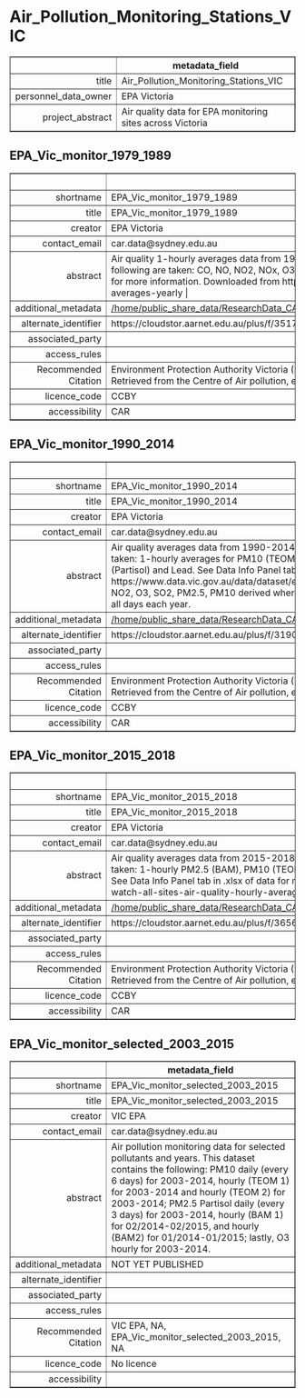 Air_Pollution_Monitoring_Stations_VIC
===
<!-- html table generated in R 3.6.0 by xtable 1.8-4 package -->
<!-- Fri May 22 19:14:13 2020 -->
<table border=1>
<tr> <th>  </th> <th> metadata_field </th>  </tr>
  <tr> <td align="right"> title </td> <td> Air_Pollution_Monitoring_Stations_VIC </td> </tr>
  <tr> <td align="right"> personnel_data_owner </td> <td> EPA Victoria </td> </tr>
  <tr> <td align="right"> project_abstract </td> <td> Air quality data for EPA monitoring sites across Victoria </td> </tr>
   </table>



EPA_Vic_monitor_1979_1989
---
<!-- html table generated in R 3.6.0 by xtable 1.8-4 package -->
<!-- Fri May 22 19:14:13 2020 -->
<table border=1>
<tr> <th>  </th> <th> metadata_field </th>  </tr>
  <tr> <td align="right"> shortname </td> <td> EPA_Vic_monitor_1979_1989 </td> </tr>
  <tr> <td align="right"> title </td> <td> EPA_Vic_monitor_1979_1989 </td> </tr>
  <tr> <td align="right"> creator </td> <td> EPA Victoria </td> </tr>
  <tr> <td align="right"> contact_email </td> <td> car.data@sydney.edu.au </td> </tr>
  <tr> <td align="right"> abstract </td> <td> Air quality 1-hourly averages data from 1979-1989 for all EPA monitoring sites in Victoria. Measurements of one or more of the following are taken: CO, NO, NO2, NOx, O3, Temperature, non-methane hydrocarbons (NMHCs). See Data Info Panel tab in .xlsx of data for more information. Downloaded from https://www.data.vic.gov.au/data/dataset/epa-air-watch-all-sites-air-quality-hourly-averages-yearly |  </td> </tr>
  <tr> <td align="right"> additional_metadata </td> <td> <a href = "/home/public_share_data/ResearchData_CAR/Environment_General/Air_Pollution_Monitoring_Stations_VIC/EPA_Vic_monitor_1979_1989" target = "_blank">/home/public_share_data/ResearchData_CAR/Environment_General/Air_Pollution_Monitoring_Stations_VIC/EPA_Vic_monitor_1979_1989</a> </td> </tr>
  <tr> <td align="right"> alternate_identifier </td> <td> https://cloudstor.aarnet.edu.au/plus/f/3517167485 </td> </tr>
  <tr> <td align="right"> associated_party </td> <td>  </td> </tr>
  <tr> <td align="right"> access_rules </td> <td>  </td> </tr>
  <tr> <td align="right"> Recommended Citation </td> <td> Environment Protection Authority Victoria (2019), EPA Air Watch All Sites Air Quality Hourly Averages - Yearly. Published by DataVic. Retrieved from the Centre of Air pollution, energy and health Research. https://cloudstor.aarnet.edu.au/plus/f/3517167485 </td> </tr>
  <tr> <td align="right"> licence_code </td> <td> CCBY </td> </tr>
  <tr> <td align="right"> accessibility </td> <td> CAR </td> </tr>
   </table>



EPA_Vic_monitor_1990_2014
---
<!-- html table generated in R 3.6.0 by xtable 1.8-4 package -->
<!-- Fri May 22 19:14:13 2020 -->
<table border=1>
<tr> <th>  </th> <th> metadata_field </th>  </tr>
  <tr> <td align="right"> shortname </td> <td> EPA_Vic_monitor_1990_2014 </td> </tr>
  <tr> <td align="right"> title </td> <td> EPA_Vic_monitor_1990_2014 </td> </tr>
  <tr> <td align="right"> creator </td> <td> EPA Victoria </td> </tr>
  <tr> <td align="right"> contact_email </td> <td> car.data@sydney.edu.au </td> </tr>
  <tr> <td align="right"> abstract </td> <td> Air quality averages data from 1990-2014 for all EPA monitoring sites in Victoria. Measurements of one or more of the following are taken: 1-hourly averages for PM10 (TEOM), PM2.5 (BAM), CO, NO2, O3, SO2, Visibility reduction; 24-hourly averages for PM2.5 (Partisol) and Lead. See Data Info Panel tab in .xlsx of data for more information. Downloaded from https://www.data.vic.gov.au/data/dataset/epa-air-watch-all-sites-air-quality-hourly-averages-yearly |  | Annual averages for CO, NO2, O3, SO2, PM2.5, PM10 derived where there were observations for >75% of hours each day and that those days totalled >75% of all days each year. </td> </tr>
  <tr> <td align="right"> additional_metadata </td> <td> <a href = "/home/public_share_data/ResearchData_CAR/Environment_General/Air_Pollution_Monitoring_Stations_VIC/EPA_Vic_monitor_1990_2014" target = "_blank">/home/public_share_data/ResearchData_CAR/Environment_General/Air_Pollution_Monitoring_Stations_VIC/EPA_Vic_monitor_1990_2014</a> </td> </tr>
  <tr> <td align="right"> alternate_identifier </td> <td> https://cloudstor.aarnet.edu.au/plus/f/3190909869 </td> </tr>
  <tr> <td align="right"> associated_party </td> <td>  </td> </tr>
  <tr> <td align="right"> access_rules </td> <td>  </td> </tr>
  <tr> <td align="right"> Recommended Citation </td> <td> Environment Protection Authority Victoria (2019), EPA Air Watch All Sites Air Quality Hourly Averages - Yearly. Published by DataVic. Retrieved from the Centre of Air pollution, energy and health Research. https://cloudstor.aarnet.edu.au/plus/f/3190909869 </td> </tr>
  <tr> <td align="right"> licence_code </td> <td> CCBY </td> </tr>
  <tr> <td align="right"> accessibility </td> <td> CAR </td> </tr>
   </table>



EPA_Vic_monitor_2015_2018
---
<!-- html table generated in R 3.6.0 by xtable 1.8-4 package -->
<!-- Fri May 22 19:14:13 2020 -->
<table border=1>
<tr> <th>  </th> <th> metadata_field </th>  </tr>
  <tr> <td align="right"> shortname </td> <td> EPA_Vic_monitor_2015_2018 </td> </tr>
  <tr> <td align="right"> title </td> <td> EPA_Vic_monitor_2015_2018 </td> </tr>
  <tr> <td align="right"> creator </td> <td> EPA Victoria </td> </tr>
  <tr> <td align="right"> contact_email </td> <td> car.data@sydney.edu.au </td> </tr>
  <tr> <td align="right"> abstract </td> <td> Air quality averages data from 2015-2018 for all EPA monitoring sites in Victoria. Measurements of one or more of the following are taken: 1-hourly PM2.5 (BAM), PM10 (TEOM), CO, NO2, O3, SO2, Visibility reduction; 24-hourly PM2.5 (Partisol) and PM10 (Hivol). See Data Info Panel tab in .xlsx of data for more information. Downloaded from https://www.data.vic.gov.au/data/dataset/epa-air-watch-all-sites-air-quality-hourly-averages-yearly |  </td> </tr>
  <tr> <td align="right"> additional_metadata </td> <td> <a href = "/home/public_share_data/ResearchData_CAR/Environment_General/Air_Pollution_Monitoring_Stations_VIC/EPA_Vic_monitor_2015_2018" target = "_blank">/home/public_share_data/ResearchData_CAR/Environment_General/Air_Pollution_Monitoring_Stations_VIC/EPA_Vic_monitor_2015_2018</a> </td> </tr>
  <tr> <td align="right"> alternate_identifier </td> <td> https://cloudstor.aarnet.edu.au/plus/f/3656371870 </td> </tr>
  <tr> <td align="right"> associated_party </td> <td>  </td> </tr>
  <tr> <td align="right"> access_rules </td> <td>  </td> </tr>
  <tr> <td align="right"> Recommended Citation </td> <td> Environment Protection Authority Victoria (2019), EPA Air Watch All Sites Air Quality Hourly Averages - Yearly. Published by DataVic. Retrieved from the Centre of Air pollution, energy and health Research. https://cloudstor.aarnet.edu.au/plus/f/3656371870 </td> </tr>
  <tr> <td align="right"> licence_code </td> <td> CCBY </td> </tr>
  <tr> <td align="right"> accessibility </td> <td> CAR </td> </tr>
   </table>



EPA_Vic_monitor_selected_2003_2015
---
<!-- html table generated in R 3.6.0 by xtable 1.8-4 package -->
<!-- Fri May 22 19:14:13 2020 -->
<table border=1>
<tr> <th>  </th> <th> metadata_field </th>  </tr>
  <tr> <td align="right"> shortname </td> <td> EPA_Vic_monitor_selected_2003_2015 </td> </tr>
  <tr> <td align="right"> title </td> <td> EPA_Vic_monitor_selected_2003_2015 </td> </tr>
  <tr> <td align="right"> creator </td> <td> VIC EPA </td> </tr>
  <tr> <td align="right"> contact_email </td> <td> car.data@sydney.edu.au </td> </tr>
  <tr> <td align="right"> abstract </td> <td> Air pollution monitoring data for selected pollutants and years. This dataset contains the following: PM10 daily (every 6 days) for 2003-2014, hourly (TEOM 1) for 2003-2014 and hourly (TEOM 2) for 2003-2014; PM2.5 Partisol daily (every 3 days) for 2003-2014,  hourly (BAM 1) for 02/2014-02/2015, and hourly (BAM2) for 01/2014-01/2015; lastly, O3 hourly for 2003-2014. </td> </tr>
  <tr> <td align="right"> additional_metadata </td> <td> NOT YET PUBLISHED </td> </tr>
  <tr> <td align="right"> alternate_identifier </td> <td>  </td> </tr>
  <tr> <td align="right"> associated_party </td> <td>  </td> </tr>
  <tr> <td align="right"> access_rules </td> <td>  </td> </tr>
  <tr> <td align="right"> Recommended Citation </td> <td> VIC EPA, NA, EPA_Vic_monitor_selected_2003_2015, NA </td> </tr>
  <tr> <td align="right"> licence_code </td> <td> No licence </td> </tr>
  <tr> <td align="right"> accessibility </td> <td>  </td> </tr>
   </table>


